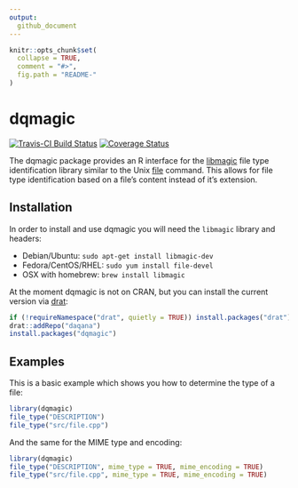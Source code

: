 ```yaml
---
output:
  github_document
---
```


<!-- README.md is generated from README.Rmd. Please edit that file -->

```r
knitr::opts_chunk$set(
  collapse = TRUE,
  comment = "#>",
  fig.path = "README-"
)
```

# dqmagic

[![Travis-CI Build Status](https://travis-ci.org/daqana/dqmagic.svg?branch=master)](https://travis-ci.org/daqana/dqmagic)
[![Coverage Status](https://img.shields.io/codecov/c/github/daqana/dqmagic/master.svg)](https://codecov.io/github/daqana/dqmagic?branch=master)

The dqmagic package provides an R interface for the [libmagic](https://linux.die.net/man/3/libmagic)
file type identification library similar to the Unix [file](https://linux.die.net/man/1/file)
command. This allows for file type identification based on a file's content instead of it's extension.

## Installation

In order to install and use dqmagic you will need the `libmagic` library and headers:

* Debian/Ubuntu: `sudo apt-get install libmagic-dev`
* Fedora/CentOS/RHEL: `sudo yum install file-devel`
* OSX with homebrew: `brew install libmagic`

At the moment dqmagic is not on CRAN, but you can install the current version
via [drat](https://cran.r-project.org/package=drat):

```r
if (!requireNamespace("drat", quietly = TRUE)) install.packages("drat")
drat::addRepo("daqana")
install.packages("dqmagic")
```

## Examples

This is a basic example which shows you how to determine the type of a file:

```r
library(dqmagic)
file_type("DESCRIPTION")
file_type("src/file.cpp")
```

And the same for the MIME type and encoding:

```r
library(dqmagic)
file_type("DESCRIPTION", mime_type = TRUE, mime_encoding = TRUE)
file_type("src/file.cpp", mime_type = TRUE, mime_encoding = TRUE)
```
